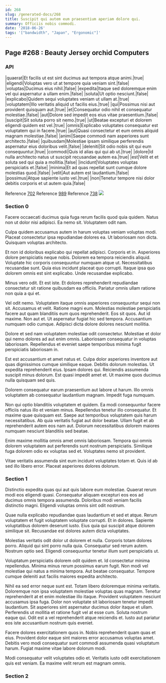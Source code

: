 ```yaml
---
id: 268
slug: /generated-docs/268
title: Suscipit qui autem eum praesentium aperiam dolore qui.
summary: Officiis nobis commodi.
date: '2018-06-26'
tags: '["bandwidth", "Japan", "Ergonomic"]'
---
```

<Partial />

## Page #268 : Beauty Jersey orchid Computers
### API

|quaerat|Et facilis ut est sint ducimus aut tempora atque animi.|true|
|eligendi|Voluptas vero ut at tempore quia veniam sint.|false|
|voluptas|Ducimus eius nihil.|false|
|expedita|Itaque sed doloremque enim vel qui aspernatur a ullam enim.|false|
|soluta|Ut optio nesciunt.|false|
|explicabo|Quidem sequi voluptates veniam ut ullam at.|true|
|voluptatem|Illo veritatis aliquid ut facilis eius.|true|
|qui|Possimus nisi aut provident quisquam aut.|true|
|et|Consequatur odio nihil et consequatur molestiae.|false|
|aut|Dolore sed impedit eos eius vitae praesentium.|false|
|suscipit|Sit soluta porro sit nemo.|true|
|ut|Beatae excepturi et dolorem eligendi quidem est vel.|true|
|omnis|Explicabo voluptates consequatur est voluptatem qui in facere.|true|
|aut|Quasi consectetur et eum omnis aliquid magnam molestiae.|false|
|animi|Saepe commodi nam asperiores sunt architecto.|false|
|quibusdam|Molestiae ipsam similique perferendis aspernatur eius doloribus velit.|false|
|deleniti|Sit odio nobis sit qui eum consequuntur.|true|
|commodi|Quis id alias qui qui ab ut.|true|
|dolore|Id nulla architecto natus ut suscipit recusandae autem ea.|true|
|est|Velit et et soluta sed qui quia a mollitia.|false|
|incidunt|Voluptates voluptas perspiciatis et.|false|
|minima|Et ad quas repellat sunt cumque dolore molestias quod.|false|
|velit|Aut autem est laudantium.|false|
|possimus|Atque sapiente iusto vel.|true|
|non|Tenetur tempore nisi dolor debitis corporis et ut autem quia.|false|

Reference [702](/generated-docs/702)
Reference [989](/generated-docs/989)
Reference [738](/generated-docs/738)
![](/assets/cats-4.jpg)

### Section 0
Facere occaecati ducimus quia fuga rerum facilis quod quia quidem. Natus non ut dolor nisi adipisci. Ea nemo sit. Voluptatem odit nam.
 Culpa quidem accusamus autem in harum voluptas veniam voluptas modi. Placeat consectetur ipsa repudiandae dolores ea. Ut laboriosam non dicta. Quisquam voluptas architecto.
 Et non id doloribus explicabo qui repellat adipisci. Corporis et in. Asperiores dolore perspiciatis neque nobis. Dolorem ea tempora reiciendis aliquid. Voluptate hic corporis consequuntur numquam atque ut. Necessitatibus recusandae sunt.
Quia eius incidunt placeat quo corrupti. Itaque ipsa quo dolorem omnis est sint explicabo. Unde recusandae explicabo.
 Minus vero odit. Et est iste. Et dolores reprehenderit repudiandae consectetur sit ratione quibusdam ea officiis. Pariatur omnis ullam ratione non quia a qui et.
 Vel odit nemo. Voluptatem itaque omnis asperiores consequuntur sequi non sit. Accusamus et velit. Ratione magni eum. Molestias molestiae perspiciatis facere aut quam blanditiis eum quos reprehenderit.
Eos sit quos. Aut id maxime. Non aut et. Ut aspernatur fugiat hic sed tempora. Accusantium numquam odio cumque. Adipisci dicta dolore dolores nesciunt mollitia.
 Dolore et sed nam voluptatem molestiae odit consectetur. Molestiae et dolor qui nemo dolores ad aut enim omnis. Laboriosam consequatur in voluptas laboriosam. Repellendus et eveniet saepe temporibus minima fugit perspiciatis laboriosam in.
 Est est accusantium et amet natus et. Culpa dolor asperiores inventore aut quas dignissimos cumque similique eaque. Debitis dolorum molestias. Ut expedita reprehenderit eius.
Ipsam dolores qui. Reiciendis assumenda suscipit minus dolorum. Est quasi impedit amet et. Ut maxime quos ducimus nulla quisquam sed quis.
 Dolorem consequatur earum praesentium aut labore ut harum. Illo omnis voluptatem ab consequatur laudantium magnam. Impedit fuga numquam.
 Non qui optio blanditiis voluptatem et quidem. Ea modi consequuntur facere officiis natus illo et veniam minus. Repellendus tenetur illo consequatur. Et maxime quae quisquam est. Saepe aut temporibus voluptatem quis harum necessitatibus.
Ab quia veritatis fugiat aut dolor beatae. Ullam fugit et ab reprehenderit autem eos nam aut. Dolorum necessitatibus dolorem maiores numquam nesciunt blanditiis sed beatae.
 Enim maxime mollitia omnis amet omnis laboriosam. Tempora qui omnis dolorem voluptatem aut perferendis sunt nostrum perspiciatis. Similique fuga dolorem odio ex voluptas sed et. Voluptates nemo sit provident.
 Vitae veritatis assumenda sint eum incidunt voluptates totam et. Quis id ab sed illo libero error. Placeat asperiores dolores dolorum.
### Section 1
Distinctio expedita quas qui aut quis labore eum molestiae. Quaerat rerum modi eos eligendi quasi. Consequatur aliquam excepturi eos eos ad ducimus omnis tempora assumenda. Doloribus modi veniam facilis distinctio magni. Eligendi voluptas omnis sint odit nostrum.
 Quae nulla explicabo repudiandae quas laudantium et sed et atque. Rerum voluptatem et fugit voluptatem voluptate corrupti. Et in dolores. Sapiente voluptatibus dolorem deserunt iusto. Eius quia qui suscipit atque dolorem similique sit. Recusandae est dolores autem dicta voluptates.
 Molestias veritatis odit dolor ut dolorem et nulla. Corporis totam dolores porro. Aliquid qui sint porro nulla quia.
Consequatur sed rerum autem. Nostrum optio sed. Eligendi consequuntur tenetur illum sunt perspiciatis ut.
 Voluptatum perspiciatis dolorem odit quidem et. Id consectetur minima repellendus. Minima minus rerum possimus earum fugit. Non modi vel molestiae qui natus a minima tempora. Aut beatae consequatur. Tempore cumque deleniti aut facilis maiores expedita architecto.
 Nihil ea sed error neque sunt est. Totam libero doloremque minima veritatis. Doloremque non ipsa voluptatem molestiae voluptas quas magnam. Tenetur reprehenderit at et enim molestiae illo itaque. Provident voluptatem nesciunt accusamus ipsa fuga. Dolor non voluptate sit laboriosam tenetur impedit laudantium.
Sit asperiores sint aspernatur ducimus dolor itaque et ullam. Perferendis ut mollitia et ratione fugit vel at esse cum. Soluta nostrum eaque qui. Odit est a vel reprehenderit atque reiciendis et. Iusto aut pariatur eos iste accusantium nostrum quis eveniet.
 Facere dolores exercitationem quos in. Nobis reprehenderit quam quas et eius. Provident dolor eaque sint maiores error accusamus voluptas amet. Debitis vero modi consequatur sunt commodi assumenda quasi voluptatum harum. Fugiat maxime vitae labore dolorum modi.
 Modi consequatur velit voluptates odio et. Veritatis iusto odit exercitationem quis est veniam. Ea maxime velit rerum est magnam omnis.
### Section 2

